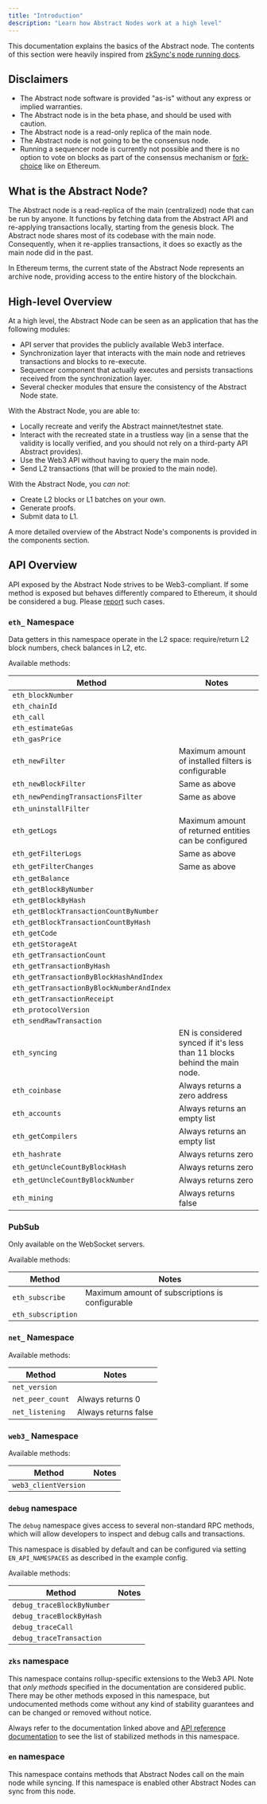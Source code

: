 ```yaml
---
title: "Introduction"
description: "Learn how Abstract Nodes work at a high level"
---
```


This documentation explains the basics of the Abstract node. The contents of this section were heavily inspired from [zkSync's node running docs](https://docs.zksync.io/zksync-node).

## Disclaimers

- The Abstract node software is provided "as-is" without any express or implied warranties.
- The Abstract node is in the beta phase, and should be used with caution.
- The Abstract node is a read-only replica of the main node.
- The Abstract node is not going to be the consensus node.
- Running a sequencer node is currently not possible and there is no option to vote on blocks as part of the consensus mechanism
  or [fork-choice](https://eth2book.info/capella/part3/forkchoice/#whats-a-fork-choice) like on Ethereum.

## What is the Abstract Node?

The Abstract node is a read-replica of the main (centralized) node that can be run by anyone. It
functions by fetching data from the Abstract API and re-applying transactions locally, starting from the genesis block.
The Abstract node shares most of its codebase with the main node. Consequently, when it re-applies transactions, it does
so exactly as the main node did in the past.

In Ethereum terms, the current state of the Abstract Node represents an archive node, providing access to the entire history of the blockchain.

## High-level Overview

At a high level, the Abstract Node can be seen as an application that has the following modules:

- API server that provides the publicly available Web3 interface.
- Synchronization layer that interacts with the main node and retrieves transactions and blocks to re-execute.
- Sequencer component that actually executes and persists transactions received from the synchronization layer.
- Several checker modules that ensure the consistency of the Abstract Node state.

With the Abstract Node, you are able to:

- Locally recreate and verify the Abstract mainnet/testnet state.
- Interact with the recreated state in a trustless way (in a sense that the validity is locally verified, and you should
  not rely on a third-party API Abstract provides).
- Use the Web3 API without having to query the main node.
- Send L2 transactions (that will be proxied to the main node).

With the Abstract Node, you _can not_:

- Create L2 blocks or L1 batches on your own.
- Generate proofs.
- Submit data to L1.

A more detailed overview of the Abstract Node's components is provided in the components section.

## API Overview

API exposed by the Abstract Node strives to be Web3-compliant.
If some method is exposed but behaves differently compared to
Ethereum, it should be considered a bug.
Please [report](https://zksync.io/contact) such cases.

### `eth_` Namespace

Data getters in this namespace operate in the L2 space: require/return L2 block numbers, check balances in L2, etc.

Available methods:

| Method                                    | Notes                                                                     |
|-------------------------------------------|---------------------------------------------------------------------------|
| `eth_blockNumber`                         |                                                                           |
| `eth_chainId`                             |                                                                           |
| `eth_call`                                |                                                                           |
| `eth_estimateGas`                         |                                                                           |
| `eth_gasPrice`                            |                                                                           |
| `eth_newFilter`                           | Maximum amount of installed filters is configurable                       |
| `eth_newBlockFilter`                      | Same as above                                                             |
| `eth_newPendingTransactionsFilter`        | Same as above                                                             |
| `eth_uninstallFilter`                     |                                                                           |
| `eth_getLogs`                             | Maximum amount of returned entities can be configured                     |
| `eth_getFilterLogs`                       | Same as above                                                             |
| `eth_getFilterChanges`                    | Same as above                                                             |
| `eth_getBalance`                          |                                                                           |
| `eth_getBlockByNumber`                    |                                                                           |
| `eth_getBlockByHash`                      |                                                                           |
| `eth_getBlockTransactionCountByNumber`    |                                                                           |
| `eth_getBlockTransactionCountByHash`      |                                                                           |
| `eth_getCode`                             |                                                                           |
| `eth_getStorageAt`                        |                                                                           |
| `eth_getTransactionCount`                 |                                                                           |
| `eth_getTransactionByHash`                |                                                                           |
| `eth_getTransactionByBlockHashAndIndex`   |                                                                           |
| `eth_getTransactionByBlockNumberAndIndex` |                                                                           |
| `eth_getTransactionReceipt`               |                                                                           |
| `eth_protocolVersion`                     |                                                                           |
| `eth_sendRawTransaction`                  |                                                                           |
| `eth_syncing`                             | EN is considered synced if it's less than 11 blocks behind the main node. |
| `eth_coinbase`                            | Always returns a zero address                                             |
| `eth_accounts`                            | Always returns an empty list                                              |
| `eth_getCompilers`                        | Always returns an empty list                                              |
| `eth_hashrate`                            | Always returns zero                                                       |
| `eth_getUncleCountByBlockHash`            | Always returns zero                                                       |
| `eth_getUncleCountByBlockNumber`          | Always returns zero                                                       |
| `eth_mining`                              | Always returns false                                                      |

### PubSub

Only available on the WebSocket servers.

Available methods:

| Method             | Notes                                           |
| ------------------ | ----------------------------------------------- |
| `eth_subscribe`    | Maximum amount of subscriptions is configurable |
| `eth_subscription` |                                                 |

### `net_` Namespace

Available methods:

| Method           | Notes                |
| ---------------- | -------------------- |
| `net_version`    |                      |
| `net_peer_count` | Always returns 0     |
| `net_listening`  | Always returns false |

### `web3_` Namespace

Available methods:

| Method               | Notes |
| -------------------- | ----- |
| `web3_clientVersion` |       |

### `debug` namespace

The `debug` namespace gives access to several non-standard RPC methods, which will allow developers to inspect and debug
calls and transactions.

This namespace is disabled by default and can be configured via setting `EN_API_NAMESPACES` as described in the example config.

Available methods:

| Method                     | Notes |
| -------------------------- | ----- |
| `debug_traceBlockByNumber` |       |
| `debug_traceBlockByHash`   |       |
| `debug_traceCall`          |       |
| `debug_traceTransaction`   |       |

### `zks` namespace

This namespace contains rollup-specific extensions to the Web3 API.
Note that _only methods_ specified in the documentation are considered public.
There may be other methods exposed in this namespace, but undocumented
methods come without any kind of stability guarantees and can be changed or removed without notice.

Always refer to the documentation linked above and [API reference documentation](https://docs.zksync.io/build/api-reference) to see the list of stabilized methods in this namespace.

### `en` namespace

This namespace contains methods that Abstract Nodes call on the main node while syncing. If this namespace is enabled
other Abstract Nodes can sync from this node.